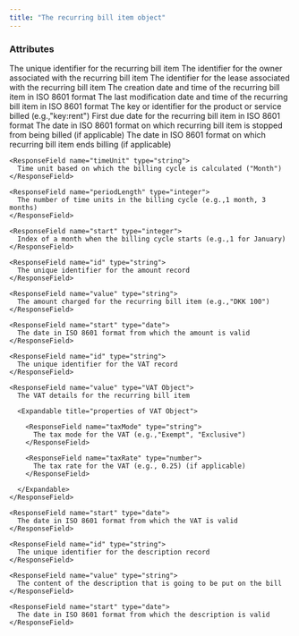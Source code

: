 ```yaml
---
title: "The recurring bill item object"
---
```


### Attributes

<ResponseField name="id" type="string">
  The unique identifier for the recurring bill item
</ResponseField>

<ResponseField name="ownerId" type="string">
  The identifier for the owner associated with the recurring bill item
</ResponseField>

<ResponseField name="leaseId" type="string">
  The identifier for the lease associated with the recurring bill item
</ResponseField>

<ResponseField name="created" type="datetime">
  The creation date and time of the recurring bill item in ISO 8601 format
</ResponseField>

<ResponseField name="modified" type="datetime">
  The last modification date and time of the recurring bill item in ISO 8601 format
</ResponseField>

<ResponseField name="productKey" type="string">
  The key or identifier for the product or service billed (e.g.,"key:rent")
</ResponseField>

<ResponseField name="startedOn" type="date">
  First due date for the recurring bill item in ISO 8601 format
</ResponseField>

<ResponseField name="cancelledOn" type="boolean">
  The date in ISO 8601 format on which recurring bill item is stopped from being billed (if applicable)
</ResponseField>

<ResponseField name="endedOn" type="boolean">
  The date in ISO 8601 format on which recurring bill item ends billing (if applicable)
</ResponseField>

<ResponseField name="billingCycle" type="Billing Cycle Object">
  <Expandable title="properties of Billing Cycle Object">

    <ResponseField name="timeUnit" type="string">
      Time unit based on which the billing cycle is calculated ("Month")
    </ResponseField>

    <ResponseField name="periodLength" type="integer">
      The number of time units in the billing cycle (e.g.,1 month, 3 months)
    </ResponseField>

    <ResponseField name="start" type="integer">
      Index of a month when the billing cycle starts (e.g.,1 for January)
    </ResponseField>

  </Expandable>
</ResponseField>

<ResponseField name="amountRecords" type="Array of Amount Record Objects">
  <Expandable title="properties of Amount Record Object">

    <ResponseField name="id" type="string">
      The unique identifier for the amount record
    </ResponseField>

    <ResponseField name="value" type="string">
      The amount charged for the recurring bill item (e.g.,"DKK 100")
    </ResponseField>

    <ResponseField name="start" type="date">
      The date in ISO 8601 format from which the amount is valid
    </ResponseField>

  </Expandable>
</ResponseField>

<ResponseField name="vatRecords" type="Array of Vat Record Objects">
  <Expandable title="properties of Vat Record Object">

    <ResponseField name="id" type="string">
      The unique identifier for the VAT record
    </ResponseField>

    <ResponseField name="value" type="VAT Object">
      The VAT details for the recurring bill item

      <Expandable title="properties of VAT Object">

        <ResponseField name="taxMode" type="string">
          The tax mode for the VAT (e.g.,"Exempt", "Exclusive")
        </ResponseField>

        <ResponseField name="taxRate" type="number">
          The tax rate for the VAT (e.g., 0.25) (if applicable)
        </ResponseField>

      </Expandable>
    </ResponseField>

    <ResponseField name="start" type="date">
      The date in ISO 8601 format from which the VAT is valid
    </ResponseField>

  </Expandable>
</ResponseField>

<ResponseField name="descriptionRecords" type="Array of Description Record Objects">
  <Expandable title="properties of Description Record Object">

    <ResponseField name="id" type="string">
      The unique identifier for the description record
    </ResponseField>

    <ResponseField name="value" type="string">
      The content of the description that is going to be put on the bill
    </ResponseField>

    <ResponseField name="start" type="date">
      The date in ISO 8601 format from which the description is valid
    </ResponseField>

  </Expandable>
</ResponseField>